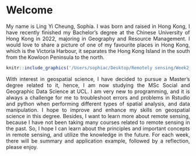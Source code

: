 
<div style="text-align: justify">

# Welcome {.unnumbered}

My name is Ling Yi Cheung, Sophia. I was born and raised in Hong Kong, I have recently finished my Bachelor's degree at the Chinese University of Hong Kong in 2022, majoring in Geography and Resource Management. I would love to share a picture of one of my favourite places in Hong Kong, which is the Victoria Harbour, it separates the Hong Kong Island in the south from the Kowloon Peninsula to the north.

```r
knitr::include_graphics('/Users/sophiac/Desktop/Remotely sensing/Week2_quarto/Week2_Quarto/figures/Hong-Kong.jpeg')
```

With interest in geospatial science, I have decided to pursue a Master's degree related to it, hence, I am now studying the MSc Social and Geographic Data Science at UCL. I am very new to programming, and it is always a challenge for me to troubleshoot errors and problems in Rstudio and python when performing different types of spatial analysis, and data manipulation. I hope to improve and enhance my skills on geospatial science in this degree. Besides, I want to learn more about remote sensing, because I have not been taking many courses related to remote sensing in the past. So, I hope I can learn about the principles and important concepts in remote sensing, and utilize the knowledge in the future. For each week, there will be summary and application example, followed by a reflection, please enjoy.


